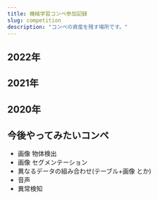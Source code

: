 ```yaml
---
title: 機械学習コンペ参加記録
slug: competition
description: "コンペの資産を残す場所です。"
---
```


## 2022年

<div class="grid lg:grid-cols-2 gap-3">

<Competition
    title="Ubiquant Market Prediction"
    description="テーブルデータ、時系列データ、回帰、ピアソン相関係数"
    image="/project/20230216140346.png"
    compe_url="https://www.kaggle.com/competitions/ubiquant-market-prediction"
    github_url="https://github.com/IMOKURI/ubiquant-market-prediction"
    />

<Competition
    title="Open Problems - Multimodal Single-Cell Integration 🥈"
    description="テーブルデータ、回帰、マルチラベル、ピアソン相関係数"
    image="/project/20230216125357.png"
    compe_url="https://www.kaggle.com/competitions/open-problems-multimodal"
    github_url="https://github.com/IMOKURI/kaggle-multimodal-single-cell-integration"
    />

</div>


## 2021年

<div class="grid lg:grid-cols-2 gap-3">

<Competition
    title="Cassava Leaf Disease Classification 🥈"
    description="画像データ、分類、正解率"
    image="/project/20230216125413.png"
    compe_url="https://www.kaggle.com/c/cassava-leaf-disease-classification"
    github_url="https://github.com/IMOKURI/Cassava-Leaf-Disease-Classification"
    solution_url="https://www.kaggle.com/c/cassava-leaf-disease-classification/discussion/220599"
    />

<Competition
    title="#11 [初心者歓迎! / 画像編] atmaCup"
    description="画像データ、分類、RMSE"
    image="/project/20230216125447.png"
    compe_url="https://www.guruguru.science/competitions/17"
    github_url="https://github.com/IMOKURI/atmacup11"
    />

<Competition
    title="Hungry Geese 🥇"
    description="強化学習"
    image="/project/20230216140356.png"
    compe_url="https://www.kaggle.com/c/hungry-geese"
    github_url="https://github.com/IMOKURI/Hungry-Geese"
    solution_url="https://www.kaggle.com/c/hungry-geese/discussion/263690"
    />

<Competition
    title="医学論文の自動仕分けチャレンジ"
    description="自然言語処理、分類、F Beta Score"
    image="/project/20230216125541.png"
    compe_url="https://signate.jp/competitions/471"
    github_url="https://github.com/IMOKURI/signate-471"
    />

<Competition
    title="chaii - Hindi and Tamil Question Answering 🥉"
    description="自然言語処理、QA、Jaccard score"
    image="/project/20230216125608.png"
    compe_url="https://www.kaggle.com/c/chaii-hindi-and-tamil-question-answering"
    github_url="https://github.com/IMOKURI/chaii-Hindi-and-Tamil-QA"
    />

<Competition
    title="PetFinder.my - Pawpularity Contest 🥉"
    description="画像スコアリング、回帰、RMSE"
    image="/project/20230216125628.png"
    compe_url="https://www.kaggle.com/c/petfinder-pawpularity-score"
    github_url="https://github.com/IMOKURI/petfinder-pawpularity-score"
    />

</div>


## 2020年

<div class="grid lg:grid-cols-2 gap-3">

<Competition
    title="【第1回 Beginner限定コンペ】銀行の顧客ターゲティング"
    description="テーブルデータ、回帰、AUC"
    image="/project/20230216125645.png"
    compe_url="https://signate.jp/competitions/292"
    github_url="https://github.com/IMOKURI/signate-292"
    solution_url="/blog/2020/09/signate-292/"
    />

<Competition
    title="Mechanisms of Action (MoA) Prediction"
    description="テーブルデータ、分類、マルチラベル、Log Loss"
    image="/project/20230216125707.png"
    compe_url="https://www.kaggle.com/c/lish-moa"
    github_url="https://github.com/IMOKURI/kaggle-lish-moa"
    solution_url="/blog/2020/12/kaggle-lish-moa/"
    />

</div>


## 今後やってみたいコンペ

- 画像 物体検出
- 画像 セグメンテーション
- 異なるデータの組み合わせ(テーブル+画像 とか)
- 音声
- 異常検知
